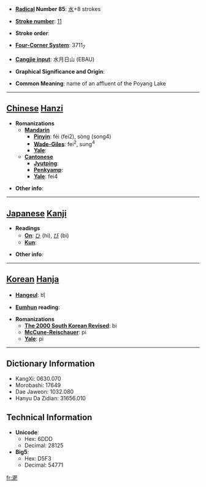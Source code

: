* '''[[Wiktionary:Chinese radical index| Radical]] Number 85''': [[Wiktionary:Chinese radical index 水|水]]+8 strokes

* '''[[Wiktionary:Chinese total strokes index|Stroke number]]''': [[Wiktionary:Chinese total strokes index 11|11]]

* '''Stroke order''': 

* '''[[Wiktionary:Chinese four corner index|Four-Corner System]]''': 3711<sub>7</sub>

* '''[[Wiktionary:Chinese Cangjie index|Cangjie input]]''': 水月日山 (EBAU)

* '''Graphical Significance and Origin''': 

* '''Common Meaning''': name of an affluent of the Poyang Lake

----

== [[Chinese]] [[Hanzi]] ==

* '''Romanizations'''
** '''[[Mandarin]]'''
*** '''[[Pinyin]]''': féi (fei2), sòng (song4)
*** '''[[Wade-Giles]]''': fei<sup>2</sup>, sung<sup>4</sup>
*** '''[[Yale]]''': 
** '''[[Cantonese]]'''
*** '''[[Jyutping]]''':
*** '''[[Penkyamp]]''': 
*** '''[[Yale]]''': fei4

* '''Other info''': 

----

== [[Japanese]] [[Kanji]] ==

* '''Readings'''
** '''[[On]]''': [[ひ]] (hi), [[び]] (bi)
** '''[[Kun]]''': 

* '''Other info''':  

----

== [[Korean]] [[Hanja]] ==

* '''[[Hangeul]]''': 비

* '''[[Eumhun]] reading''': 

* '''Romanizations'''
** '''[[The 2000 South Korean Revised Romanization|The 2000 South Korean Revised]]''': bi
** '''[[McCune-Reischauer]]''': pi
** '''[[Yale]]''': pi

----

== Dictionary Information ==

* KangXi: 0630.070
* Morobashi: 17649
* Dae Jaweon: 1032.080
* Hanyu Da Zidian: 31656.010

== Technical Information ==

* '''Unicode''':
** Hex: 6DDD
** Decimal: 28125
* '''Big5''':
** Hex: D5F3
** Decimal: 54771

[[fr:淝]]